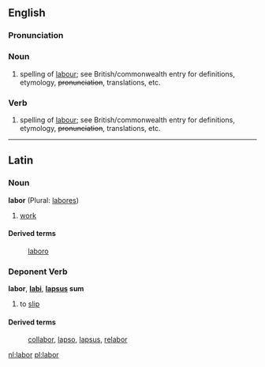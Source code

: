 ==English==

===Pronunciation===
{{rfap}}

===Noun===
{{en-noun-reg}}

# {{US}} spelling of [[labour]]; see British/commonwealth entry for definitions, etymology, <s>pronunciation</s>, translations, etc.

===Verb===
{{en-infl-reg-consonant|labor||}}

# {{US}} spelling of [[labour]]; see British/commonwealth entry for definitions, etymology, <s>pronunciation</s>, translations, etc.

----
==Latin==
===Noun===
'''labor''' {{m}} (Plural: [[labores]])

#[[work]]

====Derived terms====
: [[laboro]]

===Deponent Verb===
'''labor''', '''[[labi]]''', '''[[lapsus]] sum'''

#to [[slip]]
====Derived terms====
: [[collabor]], [[lapso]], [[lapsus]], [[relabor]]

[[nl:labor]]
[[pl:labor]]
